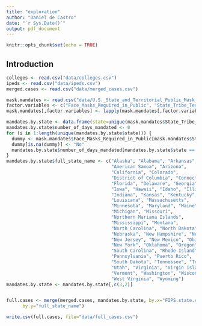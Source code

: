 ```yaml
---
title: "exploration"
author: "Daniel de Castro"
date: "`r Sys.Date()`"
output: pdf_document
---
```


```r
knitr::opts_chunk$set(echo = TRUE)
```

## Introduction 

```r
colleges <- read.csv("data/colleges.csv")
ipeds <- read.csv("data/ipeds.csv")
merged.cases <- read.csv("data/merged_cases.csv")
```

```r
mask.mandates <- read.csv("data/U.S._State_and_Territorial_Public_Mask_Mandates_From_April_8__2020_through_August_15__2021_by_State_by_Day.csv")
factor.variables <- c("Face_Masks_Required_in_Public", "State_Tribe_Territory", "order_code")
mask.mandates[,factor.variables] <- lapply(mask.mandates[,factor.variables], as.factor)
```

```r
mandates.by.state <- data.frame(state=unique(mask.mandates$State_Tribe_Territory))
mandates.by.state$number_of_days_mandated <- 0
for (i in 1:length(unique(mandates.by.state$state))) {
  dummy <- mask.mandates$Face_Masks_Required_in_Public[mask.mandates$State_Tribe_Territory == mandates.by.state$state[i]]
  dummy[is.na(dummy)] <- "No"
  mandates.by.state$number_of_days_mandated[mandates.by.state$state == mandates.by.state$state[i]] = sum(dummy == "Yes")
}
mandates.by.state$full_state_name <- c("Alaska", "Alabama", "Arkansas", 
                                       "American Samoa", "Arizona", 
                                       "California", "Colorado", 
                                       "District of Columbia", "Connecticut", 
                                       "Florida", "Delaware", "Georgia", "Guam", 
                                       "Iowa", "Hawaii", "Idaho", "Illinois", 
                                       "Indiana", "Kansas", "Kentucky", 
                                       "Louisiana", "Massachusetts", 
                                       "Minnesota", "Maryland", "Maine", 
                                       "Michigan", "Missouri", 
                                       "Northern Mariana Islands", 
                                       "Mississippi", "Montana", 
                                       "North Carolina", "North Dakota", 
                                       "Nebraska", "New Hampshire", "Nevada", 
                                       "New Jersey", "New Mexico", "Ohio", 
                                       "New York", "Oklahoma", "Oregon", 
                                       "South Carolina", "Rhode Island", 
                                       "Pennsylvania", "Puerto Rico", 
                                       "South Dakota", "Tennessee", "Texas", 
                                       "Utah", "Virginia", "Virgin Islands", 
                                       "Vermont", "Washington", "Wisconsin", 
                                       "West Virginia", "Wyoming")
mandates.by.state <- mandates.by.state[,c(3,2)]


full.cases <- merge(merged.cases, mandates.by.state, by.x="FIPS.state.code", 
      by.y="full_state_name")
```

```r
write.csv(full.cases, file="data/full_cases.csv")
```





